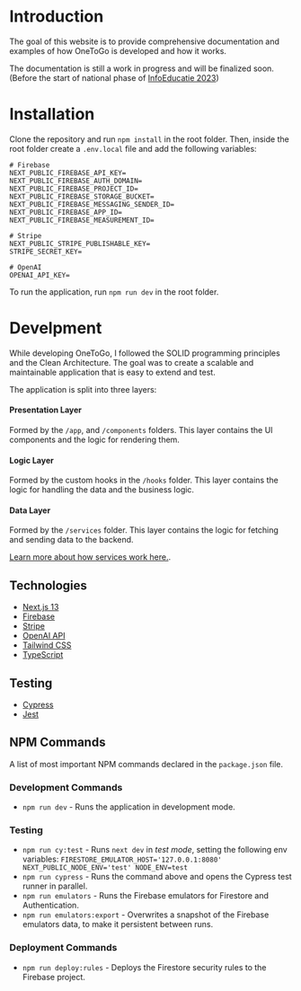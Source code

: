 # Introduction

The goal of this website is to provide comprehensive documentation and examples of how OneToGo is developed and how it works.

The documentation is still a work in progress and will be finalized soon. (Before the start of national phase of [InfoEducatie 2023](https://infoeducatie.ro))

# Installation

Clone the repository and run `npm install` in the root folder.
Then, inside the root folder create a `.env.local` file and add the following variables:

```env
# Firebase
NEXT_PUBLIC_FIREBASE_API_KEY=
NEXT_PUBLIC_FIREBASE_AUTH_DOMAIN=
NEXT_PUBLIC_FIREBASE_PROJECT_ID=
NEXT_PUBLIC_FIREBASE_STORAGE_BUCKET=
NEXT_PUBLIC_FIREBASE_MESSAGING_SENDER_ID=
NEXT_PUBLIC_FIREBASE_APP_ID=
NEXT_PUBLIC_FIREBASE_MEASUREMENT_ID=

# Stripe
NEXT_PUBLIC_STRIPE_PUBLISHABLE_KEY=
STRIPE_SECRET_KEY=

# OpenAI
OPENAI_API_KEY=
```

To run the application, run `npm run dev` in the root folder.

# Develpment

While developing OneToGo, I followed the SOLID programming principles and the Clean Architecture. The goal was to create a scalable and maintainable application that is easy to extend and test.

The application is split into three layers:

#### Presentation Layer

Formed by the `/app`, and `/components` folders. This layer contains the UI components and the logic for rendering them.

#### Logic Layer

Formed by the custom hooks in the `/hooks` folder. This layer contains the logic for handling the data and the business logic.

#### Data Layer

Formed by the `/services` folder. This layer contains the logic for fetching and sending data to the backend.

[Learn more about how services work here.](/services).

## Technologies

-   [Next.js 13](https://nextjs.org/)
-   [Firebase](https://firebase.google.com/)
-   [Stripe](https://stripe.com/)
-   [OpenAI API](https://openai.com/api)
-   [Tailwind CSS](https://tailwindcss.com/)
-   [TypeScript](https://www.typescriptlang.org/)

## Testing

-   [Cypress](https://www.cypress.io/)
-   [Jest](https://jestjs.io/)

## NPM Commands

A list of most important NPM commands declared in the `package.json` file.

### Development Commands

-   `npm run dev` - Runs the application in development mode.

### Testing

-   `npm run cy:test` - Runs `next dev` in _test mode_, setting the following env variables: `FIRESTORE_EMULATOR_HOST='127.0.0.1:8080' NEXT_PUBLIC_NODE_ENV='test' NODE_ENV=test`
-   `npm run cypress` - Runs the command above and opens the Cypress test runner in parallel.
-   `npm run emulators` - Runs the Firebase emulators for Firestore and Authentication.
-   `npm run emulators:export` - Overwrites a snapshot of the Firebase emulators data, to make it persistent between runs.

### Deployment Commands

-   `npm run deploy:rules` - Deploys the Firestore security rules to the Firebase project.
